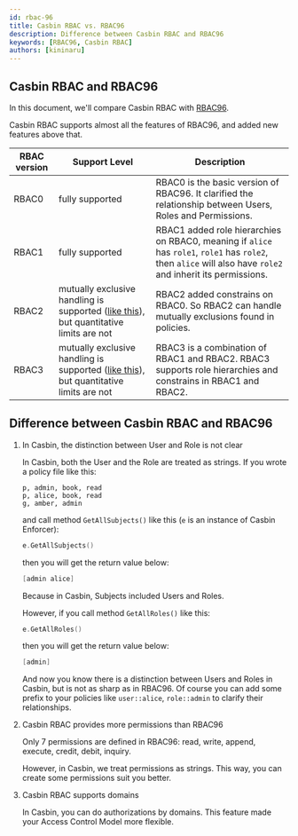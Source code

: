 ```yaml
---
id: rbac-96
title: Casbin RBAC vs. RBAC96
description: Difference between Casbin RBAC and RBAC96
keywords: [RBAC96, Casbin RBAC]
authors: [kininaru]
---
```




## Casbin RBAC and RBAC96

In this document, we'll compare Casbin RBAC with [RBAC96](https://profsandhu.com/cs6393_s12/lecture-rbac96.pdf).

Casbin RBAC supports almost all the features of RBAC96, and added new features above that.

RBAC version | Support Level | Description
--- | --- | ---
RBAC0| fully supported |RBAC0 is the basic version of RBAC96. It clarified the relationship between Users, Roles and Permissions.
RBAC1| fully supported |RBAC1 added role hierarchies on RBAC0, meaning if `alice` has `role1`, `role1` has `role2`, then `alice` will also have `role2` and inherit its permissions.
RBAC2|  mutually exclusive handling is supported ([like this](/docs/syntax-for-models#policy-effect)), but quantitative limits are not|RBAC2 added constrains on RBAC0. So RBAC2 can handle mutually exclusions found in policies.
RBAC3| mutually exclusive handling is supported ([like this](/docs/syntax-for-models#policy-effect)), but quantitative limits are not| RBAC3 is a combination of RBAC1 and RBAC2. RBAC3 supports role hierarchies and constrains in RBAC1 and RBAC2.
## Difference between Casbin RBAC and RBAC96

1. In Casbin, the distinction between User and Role is not clear

   In Casbin, both the User and the Role are treated as strings. If you wrote a policy file like this:

   ```
   p, admin, book, read
   p, alice, book, read
   g, amber, admin
   ```

   and call method `GetAllSubjects()` like this (`e` is an instance of Casbin Enforcer):

   ```go
   e.GetAllSubjects()
   ```

   then you will get the return value below:

   ``` go
   [admin alice]
   ```

   Because in Casbin, Subjects included Users and Roles.

   However, if you call method `GetAllRoles()` like this:

   ``` go
   e.GetAllRoles()
   ```

   then you will get the return value below:

   ```go
   [admin]
   ```

   And now you know there is a distinction between Users and Roles in Casbin, but is not as sharp as in RBAC96. Of course you can add some prefix to your policies like `user::alice`, `role::admin` to clarify their relationships.

2. Casbin RBAC provides more permissions than RBAC96

   Only 7 permissions are defined in RBAC96: read, write, append, execute, credit, debit, inquiry.

   However, in Casbin, we treat permissions as strings. This way, you can create some permissions suit you better.

3. Casbin RBAC supports domains

   In Casbin, you can do authorizations by domains. This feature made your Access Control Model more flexible.